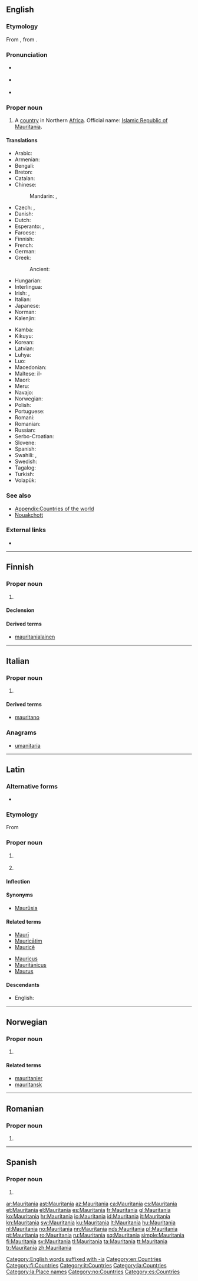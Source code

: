 {{also|Mauritánia|Mauritânia|Mauritània}}
==English==

===Etymology===
From {{etyl|la|en}} {{m|la|Maurītānia}}, from {{m|la|Maurus||Moor}}.

===Pronunciation===
* {{a|UK}} {{IPA|/ˌmɒɹɪˈteɪniə/|lang=en}}
* {{a|US}} {{IPA|/ˌmɔːɹɪˈteɪniə/|lang=en}}
* {{audio|En-us-Mauritania.ogg|Audio (US)|lang=en}}

===Proper noun===
{{en-proper noun}}

# A [[country]] in Northern [[Africa]]. Official name: [[Islamic Republic of Mauritania]].

====Translations====
{{trans-top|Islamic Republic of Mauritania}}
* Arabic: {{t+|ar|مُورِيتَانِيَا|f|tr=muritāniyā}}
* Armenian: {{t|hy|Մավրիտանիա}}
* Bengali: {{t|bn|মৌরিতানিয়া}}
* Breton: {{t|br|Maouritania}}
* Catalan: {{t+|ca|Mauritània|f}}
* Chinese:
*: Mandarin: {{t|cmn|毛里塔尼亞|sc=Hani}}, {{t+|cmn|毛里塔尼亚|tr=Máolǐtǎníyà|sc=Hani}}
* Czech: {{t+|cs|Mauritánie|f}}, {{t|cs|Mauretánie|f}}
* Danish: {{t+|da|Mauretanien}}
* Dutch: {{t+|nl|Mauretanië}}
* Esperanto: {{t|eo|Maŭritanio}}, {{t|eo|Maŭritanujo}}
* Faroese: {{t|fo|Móritania}}
* Finnish: {{t+|fi|Mauritania}}
* French: {{t+|fr|Mauritanie|f}}
* German: {{t+|de|Mauretanien}}
* Greek: {{t+|el|Μαυριτανία|f}}
*: Ancient: {{t|grc|Μαυρουσία|f|sc=Grek}}
* Hungarian: {{t+|hu|Mauritánia}}
* Interlingua: {{t|ia|Mauritania}}
* Irish: {{t|ga|Máratáin|f|alt=An Mháratáin}}, {{t|ga|Poblacht Ioslamach na Máratáine|f}}
* Italian: {{t+|it|Mauritania|f}}
* Japanese: {{t|ja|モーリタニア|tr=Mōritania}}
* Norman: {{t|nrf|Mauritannie|f}}
* Kalenjin: {{t|kln|Moritenia}}
{{trans-mid}}
* Kamba: {{t|kam|Moritania}}
* Kikuyu: {{t|ki|Moritenia}}
* Korean: {{t|ko|모리타니|tr=Moritani|sc=Hang}}
* Latvian: {{t+|lv|Mauritānija|f}}
* Luhya: {{t|luy|Moritenia}}
* Luo: {{t|luo|Moritenia}}
* Macedonian: {{t|mk|Мавританија|f|tr=Mavritánija}}
* Maltese: il-{{t|mt|Mawritanja}}
* Maori: {{t|mi|Mauritānia}}
* Meru: {{t|mer|Moritania}}
* Navajo: {{t|nv|Moowitéínya}}
* Norwegian: {{t+|no|Mauritania}}
* Polish: {{t+|pl|Mauretania}}
* Portuguese: {{t+|pt|Mauritânia|f}}
* Romani: {{t|rom|Movaratá}}
* Romanian: {{t+|ro|Mauritania|f}}
* Russian: {{t+|ru|Маврита́ния|f}}
* Serbo-Croatian: {{t+check|sh|Mauretanija|f}}
* Slovene: {{t+|sl|Mavretánija|f}}
* Spanish: {{t+|es|Mauritania|f}}
* Swahili: {{t+|sw|Moritania}}, {{t|sw|Umoritani}}
* Swedish: {{t+|sv|Mauretanien}}
* Tagalog: {{t|tl|Mawritanya}}
* Turkish: {{t+|tr|Moritanya}}
* Volapük: {{t+|vo|Moritän}}
{{trans-bottom}}

===See also===
* [[Appendix:Countries of the world]]
* [[Nouakchott]]

===External links===
* {{pedialite|Mauritania}}

[[Category:English words suffixed with -ia]]
[[Category:en:Countries]]

----

==Finnish==
{{wikipedia|lang=fi}}

===Proper noun===
{{fi-proper noun}}

# {{l|en|Mauritania}}

====Declension====
{{fi-decl-kulkija|n=sg|Mauritani|a}}

====Derived terms====
* [[mauritanialainen]]

[[Category:fi:Countries]]

----

==Italian==
{{wikipedia|lang=it}}

===Proper noun===
{{it-proper noun|f}}

# {{l|en|Mauritania}}

====Derived terms====
* [[mauritano]]

===Anagrams===
* [[umanitaria#Italian|umanitaria]]

[[Category:it:Countries]]

----

==Latin==

===Alternative forms===
* {{l|la|Maurētānia}}

===Etymology===
From {{m|la|Maurus||Moor}}

===Proper noun===
{{la-proper noun|Maurītānia|Mauritaniae|Maurītāniae|f|first}}

# {{l|en|Mauretania}} {{gloss|ancient Berber kingdom}}
# {{lb|la|New Latin}} {{l|en|Mauritania}} {{gloss|modern country in North Africa}}

====Inflection====
{{la-decl-1st|loc=1|num=sg|Maurītāni}}

====Synonyms====
* [[Maurusia|Maurūsia]]

====Related terms====
{{top2}}
* [[Mauri|Maurī]]
* [[Mauricatim|Mauricātim]]
* [[Maurice#Latin|Mauricē]]
{{mid2}}
* [[Mauricus]]
* [[Mauritanicus|Mauritānicus]]
* [[Maurus]]
{{bottom}}

====Descendants====
* English: {{l|en|Mauritania}}

[[Category:la:Countries]]
[[Category:la:Place names]]

----

==Norwegian==

===Proper noun===
{{head|no|proper noun}}

# {{l|en|Mauritania}}

====Related terms====
* [[mauritanier]]
* [[mauritansk]]

[[Category:no:Countries]]

----

==Romanian==

===Proper noun===
{{head|ro|proper noun|g=f}}

# {{l|en|Mauritania}}

----

==Spanish==
{{wikipedia|lang=es}}

===Proper noun===
{{es-proper noun|f}}

# {{l|en|Mauritania}}

[[Category:es:Countries]]

[[ar:Mauritania]]
[[ast:Mauritania]]
[[az:Mauritania]]
[[ca:Mauritania]]
[[cs:Mauritania]]
[[et:Mauritania]]
[[el:Mauritania]]
[[es:Mauritania]]
[[fr:Mauritania]]
[[gl:Mauritania]]
[[ko:Mauritania]]
[[hr:Mauritania]]
[[io:Mauritania]]
[[id:Mauritania]]
[[it:Mauritania]]
[[kn:Mauritania]]
[[sw:Mauritania]]
[[ku:Mauritania]]
[[lt:Mauritania]]
[[hu:Mauritania]]
[[nl:Mauritania]]
[[no:Mauritania]]
[[nn:Mauritania]]
[[nds:Mauritania]]
[[pl:Mauritania]]
[[pt:Mauritania]]
[[ro:Mauritania]]
[[ru:Mauritania]]
[[sq:Mauritania]]
[[simple:Mauritania]]
[[fi:Mauritania]]
[[sv:Mauritania]]
[[tl:Mauritania]]
[[ta:Mauritania]]
[[tt:Mauritania]]
[[tr:Mauritania]]
[[zh:Mauritania]]